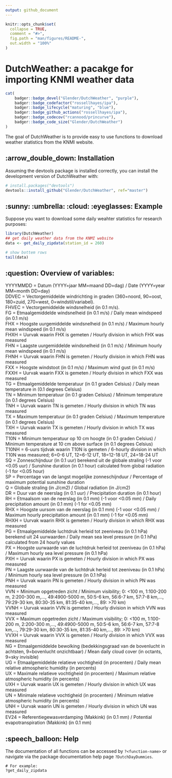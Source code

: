 ```yaml
---
output: github_document
---
```


<!-- README.md is generated from README.Rmd. Please edit that file -->

```r
knitr::opts_chunk$set(
  collapse = TRUE,
  comment = "#>",
  fig.path = "man/figures/README-",
  out.width = "100%"
)
```

# DutchWeather: a pacakge for importing KNMI weather data

```r
cat(
	badger::badge_devel("Glender/DutchWeather", "purple"),
	badger::badge_codefactor("rossellhayes/ipa"),
	badger::badge_lifecycle("maturing", "blue"),
	badger::badge_github_actions("rossellhayes/ipa"),
	badger::badge_codecov("rcannood/princurve"),
	badger::badge_code_size("Glender/DutchWeather")
)
```

The goal of DutchWeather is to provide easy to use functions to download weather statistics from the KNMI website.

## :arrow_double_down: Installation

Assuming the devtools package is installed correctly, you can install the development version of DutchWeather with:

``` r
# install.packages("devtools")
devtools::install_github("Glender/DutchWeather", ref="master")
```
## :sunny: :umbrella: :cloud: :eyeglasses: Example

Suppose you want to download some daily weahter statistics for research purposes:

```r
library(DutchWeather)
## get daily weather data from the KNMI website
data <- get_daily_zipdata(station_id = 260)

# show bottem rows
tail(data)

```

## :question: Overview of variables:

YYYYMMDD  = Datum (YYYY=jaar MM=maand DD=dag) / Date (YYYY=year MM=month DD=day) \
DDVEC     = Vectorgemiddelde windrichting in graden (360=noord, 90=oost, 180=zuid, 270=west, 0=windstil/variabel). \
FHVEC     = Vectorgemiddelde windsnelheid (in 0.1 m/s). \
FG        = Etmaalgemiddelde windsnelheid (in 0.1 m/s) / Daily mean windspeed (in 0.1 m/s) \
FHX       = Hoogste uurgemiddelde windsnelheid (in 0.1 m/s) / Maximum hourly mean windspeed (in 0.1 m/s) \
FHXH      = Uurvak waarin FHX is gemeten / Hourly division in which FHX was measured \
FHN       = Laagste uurgemiddelde windsnelheid (in 0.1 m/s) / Minimum hourly mean windspeed (in 0.1 m/s) \
FHNH      = Uurvak waarin FHN is gemeten / Hourly division in which FHN was measured \
FXX       = Hoogste windstoot (in 0.1 m/s) / Maximum wind gust (in 0.1 m/s) \
FXXH      = Uurvak waarin FXX is gemeten / Hourly division in which FXX was measured \
TG        = Etmaalgemiddelde temperatuur (in 0.1 graden Celsius) / Daily mean temperature in (0.1 degrees Celsius) \
TN        = Minimum temperatuur (in 0.1 graden Celsius) / Minimum temperature (in 0.1 degrees Celsius) \
TNH       = Uurvak waarin TN is gemeten / Hourly division in which TN was measured \
TX        = Maximum temperatuur (in 0.1 graden Celsius) / Maximum temperature (in 0.1 degrees Celsius) \
TXH       = Uurvak waarin TX is gemeten / Hourly division in which TX was measured \
T10N      = Minimum temperatuur op 10 cm hoogte (in 0.1 graden Celsius) / Minimum temperature at 10 cm above surface (in 0.1 degrees Celsius) \
T10NH     = 6-uurs tijdvak waarin T10N is gemeten / 6-hourly division in which T10N was measured; 6=0-6 UT, 12=6-12 UT, 18=12-18 UT, 24=18-24 UT \
SQ        = Zonneschijnduur (in 0.1 uur) berekend uit de globale straling (-1 voor <0.05 uur) / Sunshine duration (in 0.1 hour) calculated from global radiation (-1 for <0.05 hour) \
SP        = Percentage van de langst mogelijke zonneschijnduur / Percentage of maximum potential sunshine duration \
Q         = Globale straling (in J/cm2) / Global radiation (in J/cm2) \
DR        = Duur van de neerslag (in 0.1 uur) / Precipitation duration (in 0.1 hour)  \
RH        = Etmaalsom van de neerslag (in 0.1 mm) (-1 voor <0.05 mm) / Daily precipitation amount (in 0.1 mm) (-1 for <0.05 mm) \
RHX       = Hoogste uursom van de neerslag (in 0.1 mm) (-1 voor <0.05 mm) / Maximum hourly precipitation amount (in 0.1 mm) (-1 for <0.05 mm) \
RHXH      = Uurvak waarin RHX is gemeten / Hourly division in which RHX was measured \
PG        = Etmaalgemiddelde luchtdruk herleid tot zeeniveau (in 0.1 hPa) berekend uit 24 uurwaarden / Daily mean sea level pressure (in 0.1 hPa) calculated from 24 hourly values \
PX        = Hoogste uurwaarde van de luchtdruk herleid tot zeeniveau (in 0.1 hPa) / Maximum hourly sea level pressure (in 0.1 hPa) \
PXH       = Uurvak waarin PX is gemeten / Hourly division in which PX was measured \
PN        = Laagste uurwaarde van de luchtdruk herleid tot zeeniveau (in 0.1 hPa) / Minimum hourly sea level pressure (in 0.1 hPa) \
PNH       = Uurvak waarin PN is gemeten / Hourly division in which PN was measured \
VVN       = Minimum opgetreden zicht / Minimum visibility; 0: <100 m, 1:100-200 m, 2:200-300 m,..., 49:4900-5000 m, 50:5-6 km, 56:6-7 km, 57:7-8 km,..., 79:29-30 km, 80:30-35 km, 81:35-40 km,..., 89: >70 km) \
VVNH      = Uurvak waarin VVN is gemeten / Hourly division in which VVN was measured  \
VVX       = Maximum opgetreden zicht / Maximum visibility; 0: <100 m, 1:100-200 m, 2:200-300 m,..., 49:4900-5000 m, 50:5-6 km, 56:6-7 km, 57:7-8 km,..., 79:29-30 km, 80:30-35 km, 81:35-40 km,..., 89: >70 km) \
VVXH      = Uurvak waarin VVX is gemeten / Hourly division in which VVX was measured \
NG        = Etmaalgemiddelde bewolking (bedekkingsgraad van de bovenlucht in achtsten, 9=bovenlucht onzichtbaar) / Mean daily cloud cover (in octants, 9=sky invisible) \
UG        = Etmaalgemiddelde relatieve vochtigheid (in procenten) / Daily mean relative atmospheric humidity (in percents) \
UX        = Maximale relatieve vochtigheid (in procenten) / Maximum relative atmospheric humidity (in percents) \
UXH       = Uurvak waarin UX is gemeten / Hourly division in which UX was measured \
UN        = Minimale relatieve vochtigheid (in procenten) / Minimum relative atmospheric humidity (in percents) \
UNH       = Uurvak waarin UN is gemeten / Hourly division in which UN was measured \
EV24      = Referentiegewasverdamping (Makkink) (in 0.1 mm) / Potential evapotranspiration (Makkink) (in 0.1 mm) \

## :speech_balloon: Help

The documentation of all functions can be accessed by `?<function-name>` or navigate via the package documentation help page `?DutchDayDummies`.
```
# For example:
?get_daily_zipdata
```


